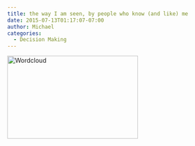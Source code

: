 ```yaml
---
title: the way I am seen, by people who know (and like) me
date: 2015-07-13T01:17:07-07:00
author: Michael
categories:
  - Decision Making
---
```

[<img class="alignleft size-medium wp-image-406" src="/uploads//2015/07/Michael-word-cloud-300x190.jpeg" alt="Wordcloud" width="300" height="190" srcset="2015/07/Michael-word-cloud-300x190.jpeg 300w, 2015/07/Michael-word-cloud-500x317.jpeg 500w, 2015/07/Michael-word-cloud.jpeg 640w" sizes="(max-width: 300px) 100vw, 300px" />](/uploads//2015/07/Michael-word-cloud.jpeg)